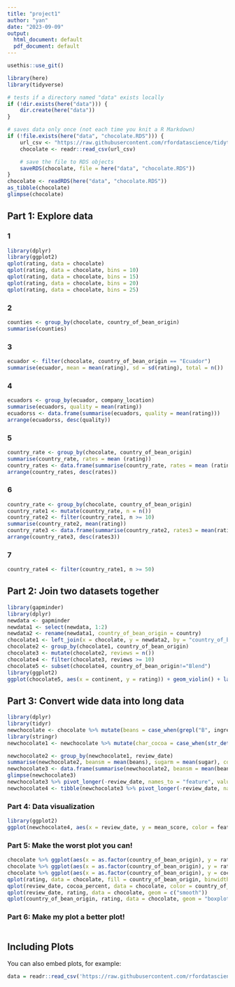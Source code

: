 ```yaml
---
title: "project1"
author: "yan"
date: "2023-09-09"
output:
  html_document: default
  pdf_document: default
---
```

```r
usethis::use_git()

```

```r
library(here)
library(tidyverse)

# tests if a directory named "data" exists locally
if (!dir.exists(here("data"))) {
    dir.create(here("data"))
}

# saves data only once (not each time you knit a R Markdown)
if (!file.exists(here("data", "chocolate.RDS"))) {
    url_csv <- "https://raw.githubusercontent.com/rfordatascience/tidytuesday/master/data/2022/2022-01-18/chocolate.csv"
    chocolate <- readr::read_csv(url_csv)

    # save the file to RDS objects
    saveRDS(chocolate, file = here("data", "chocolate.RDS"))
}
chocolate <- readRDS(here("data", "chocolate.RDS"))
as_tibble(chocolate)
glimpse(chocolate)
```

## Part 1: Explore data
### 1

```r
library(dplyr)
library(ggplot2)
qplot(rating, data = chocolate)
qplot(rating, data = chocolate, bins = 10)
qplot(rating, data = chocolate, bins = 15)
qplot(rating, data = chocolate, bins = 20)
qplot(rating, data = chocolate, bins = 25)


```
### 2
```r
counties <- group_by(chocolate, country_of_bean_origin)
summarise(counties)
```
### 3
```r
ecuador <- filter(chocolate, country_of_bean_origin == "Ecuador")
summarise(ecuador, mean = mean(rating), sd = sd(rating), total = n())
```
### 4
```r
ecuadors <- group_by(ecuador, company_location)
summarise(ecuadors, quality = mean(rating))
ecuadorss <- data.frame(summarise(ecuadors, quality = mean(rating)))
arrange(ecuadorss, desc(quality))
```

### 5
```r
country_rate <- group_by(chocolate, country_of_bean_origin)
summarise(country_rate, rates = mean (rating))
country_rates <- data.frame(summarise(country_rate, rates = mean (rating)))
arrange(country_rates, desc(rates))
```
### 6
```r
country_rate <- group_by(chocolate, country_of_bean_origin)
country_rate1 <- mutate(country_rate, n = n())
country_rate2 <- filter(country_rate1, n >= 10)
summarise(country_rate2, mean(rating))
country_rate3 <- data.frame(summarise(country_rate2, rates3 = mean(rating)))
arrange(country_rate3, desc(rates3))

```


### 7
```r
country_rate4 <- filter(country_rate1, n >= 50) 

```




## Part 2: Join two datasets together
```r
library(gapminder)
library(dplyr)
newdata <- gapminder
newdata1 <- select(newdata, 1:2)
newdata2 <- rename(newdata1, country_of_bean_origin = country)
chocolate1 <- left_join(x = chocolate, y = newdata2, by = "country_of_bean_origin")
chocolate2 <- group_by(chocolate1, country_of_bean_origin)
chocolate3 <- mutate(chocolate2, reviews = n())
chocolate4 <- filter(chocolate3, reviews >= 10)
chocolate5 <- subset(chocolate4, country_of_bean_origin!="Blend")
library(ggplot2)
ggplot(chocolate5, aes(x = continent, y = rating)) + geom_violin() + labs(x= "continents", y = "ratings")
```

## Part 3: Convert wide data into long data
```r
library(dplyr)
library(tidyr)
newchocolate <- chocolate %>% mutate(beans = case_when(grepl("B", ingredients) ~ 1, TRUE ~0)) %>% mutate(sugar = case_when(grepl("S", ingredients) ~ 1, TRUE ~0)) %>% mutate(cocoa_butter = case_when(grepl("C", ingredients) ~ 1, TRUE ~0)) %>% mutate(vanilla = case_when(grepl("V", ingredients) ~ 1, TRUE ~0)) %>% mutate(letchin = case_when(grepl("L", ingredients) ~ 1, TRUE ~0)) %>% mutate(salt = case_when(grepl("S", ingredients) ~ 1, TRUE ~0))
library(stringr)
newchocolate1 <- newchocolate %>% mutate(char_cocoa = case_when(str_detect(most_memorable_characteristics, "cocoa") ~1, TRUE ~ 0)) %>% mutate(char_sweet = case_when(str_detect(most_memorable_characteristics, "sweet") ~1, TRUE ~ 0)) %>% mutate(char_nutty = case_when(str_detect(most_memorable_characteristics, "nutty") ~1, TRUE ~ 0)) %>% mutate(char_creamy = case_when(str_detect(most_memorable_characteristics, "creamy") ~1, TRUE ~ 0)) %>% mutate(char_roasty = case_when(str_detect(most_memorable_characteristics, "roasty") ~1, TRUE ~ 0)) %>% mutate(char_earthy = case_when(str_detect(most_memorable_characteristics, "earthy") ~1, TRUE ~ 0))

newchocolate2 <- group_by(newchocolate1, review_date)
summarise(newchocolate2, beansm = mean(beans), sugarm = mean(sugar), cocoa_butterm = (cocoa_butter), vanillam = mean(vanilla), letchinm = mean(letchin), saltm = mean(salt), char_cocoam = mean(char_cocoa), char_sweetm = mean(char_sweet), char_nuttym = mean(char_nutty), char_creamym = mean(char_creamy), char_roastym = mean(char_roasty), char_earthym = mean(char_earthy))
newchocolate3 <- data.frame(summarise(newchocolate2, beansm = mean(beans), sugarm = mean(sugar), cocoa_butterm = (cocoa_butter), vanillam = mean(vanilla), letchinm = mean(letchin), saltm = mean(salt), char_cocoam = mean(char_cocoa), char_sweetm = mean(char_sweet), char_nuttym = mean(char_nutty), char_creamym = mean(char_creamy), char_roastym = mean(char_roasty), char_earthym = mean(char_earthy)))
glimpse(newchocolate3)
newchocolate3 %>% pivot_longer(-review_date, names_to = "feature", values_to = "mean_score")
newchocolate4 <- tibble(newchocolate3 %>% pivot_longer(-review_date, names_to = "feature", values_to = "mean_score"))
```
### Part 4: Data visualization
```r
library(ggplot2)
ggplot(newchocolate4, aes(x = review_date, y = mean_score, color = feature)) + geom_point(size = 2) + geom_smooth(method = "loess", formula = "y~x") + labs(title = "Mean Scores Trends Over Time", subtitle = "Letchinm and vanillam decreased over time, others kept normal", caption = "Yan Wang", x= "Review date", y = "Mean score") + theme_minimal() + theme(plot.background = element_rect(fill = "#FFEBCD"), panel.background = element_rect(fill = "white"), panel.grid.major = element_line(color = "#FFFAF0"), plot.title = element_text(size = 16, face = "bold"),plot.subtitle = element_text(size = 11, face = "italic")) 

```

### Part 5: Make the worst plot you can!
```r
chocolate %>% ggplot(aes(x = as.factor(country_of_bean_origin), y = rating))
chocolate %>% ggplot(aes(x = as.factor(country_of_bean_origin), y = rating)) + geom_violin()
chocolate %>% ggplot(aes(x = as.factor(country_of_bean_origin), y = cocoa_percent))
qplot(rating, data = chocolate, fill = country_of_bean_origin, binwidth = 2)
qplot(review_date, cocoa_percent, data = chocolate, color = country_of_bean_origin)
qplot(review_date, rating, data = chocolate, geom = c("smooth"))
qplot(country_of_bean_origin, rating, data = chocolate, geom = "boxplot")
```

### Part 6: Make my plot a better plot!
```r

```


## Including Plots

You can also embed plots, for example:


```r
data = readr::read_csv('https://raw.githubusercontent.com/rfordatascience/tidytuesday/master/data/2022/2022-01-18/chocolate.csv')
```


